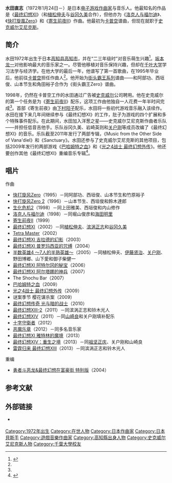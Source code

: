 {{NoteTA
| G1=Games
| G2=Square Enix
}}
{{Infobox musical artist
| name = 水田直志
| image =
| caption =
| background = non_vocal_instrumentalist
| birth_date = {{birth date and age|mf=yes|1972|1|24}}
| birth_place =日本[[高知县|高知县]]
| instrument = [[低音吉他|低音吉他]]
| genre = [[摇滚音乐|作曲家]]、音乐家
| years_active = 1995年–
| label = [[DigiCube|DigiCube]]<br />[[史克威尔艾尼克斯|史克威尔艾尼克斯]]
| associated_acts = 洋葱之星
}}
{{Japanese|japanese=水田 直志|romaji=Mizuta Naoshi}}

'''水田直志'''（1972年1月24日－）是日本[[电子游戏音乐|电子游戏作曲家]]与音乐人。他最知名的作品是《[[最终幻想XI|最终幻想XI]]》（和[[植松伸夫|植松伸夫]]与[[谷冈久美|谷冈久美]]合作），但他亦为《[[洛克人与福尔迪|洛克人与福尔迪]]》、《[[快打旋風ZERO系列|快打旋風Zero]]》和《[[寄生前夜II|寄生前夜II]]》作曲。他最初为[[卡普空|卡普空]]谱曲，但现在就职于[[史克威尔艾尼克斯|史克威尔艾尼克斯]]。

== 简介 ==

水田1972年出生于日本[[高知县|高知县]][[高知市|高知市]]，并在“二三年级时”对音乐萌生兴趣<ref name="rocketbaby">{{cite web|year=2000 |title=RocketBaby's interview w/Naoshi Mizuta |url=http://www.rocketbaby.net/interviews_mizuta_1.html |work=RocketBaby.net |accessdate=2009-04-14 |deadurl=yes |archiveurl=https://web.archive.org/web/20010830195032/http://www.rocketbaby.net/interviews_mizuta_1.html |archivedate=2001-08-30 }}</ref>。[[坂本龙一|坂本龙一]]对他影响最大的音乐家之一。尽管他移植对音乐保持兴趣，但却在[[千叶大学|千叶大学]]学习法学与经济学。在他大学的最后一年，他谱写了第一首歌曲，在1995年毕业后，他前往[[卡普空|卡普空]]担任作曲人<ref name="rocketbaby" />。他开始为[[快打旋風系列|街头霸王系列]]谱曲——和阿部功、西垣俊、山本节生和角田裕子合作为《街头霸王Zero》谱曲。

1998年，仍然在卡普空工作的水田通过广告被[[史克威尔|史克威尔]]公司聘用。他在史克威尔的第一个任务是为《[[寄生前夜II|寄生前夜II]]》配乐，这项工作由他独自一人花费一年半时间完成<ref name="rocketbaby" />。首部《寄生前夜》由[[下村阳子|下村阳子]]配乐，水田将一些初代游戏音乐融入该续作。水田在接下来几年间继续参与《最终幻想XI》的工作，肚子为游戏的四个扩展和多个特殊事件配乐。在此期间，水田加入洋葱之星——史克威尔艾尼克斯作曲者乐队——并担任低音吉他手。乐队谷冈久美、岩崎英则和[[关户刚|关户刚]]等成员改编了《最终幻想XI》的音乐。乐队截至2011年发行了两部专辑，《Music from the Other Side of Vana'diel》和《Sanctuary》。水田还参与了史克威尔艾尼克斯的其他项目，包括2009年发行的两部游戏《[[巴哈姆特之血|巴哈姆特之血]]》和《[[光之4战士_最终幻想外传|光之4战士 最终幻想外传]]》。他还要创作其他《最终幻想XI》重编音乐专辑<ref name="OSVint">{{cite web |last=Napolitano |first=Jayson |title=Square Enix Composer Series: Naoshi Mizuta Talks FFXI and Parasite Eve |url=http://www.originalsoundversion.com/square-enix-composer-series-naoshi-mizuta-talks-final-fantasy-and-parasite-eve/ |publisher=Original Sound Version |accessdate=2011-04-13 |date=2011-04-12 |archive-url=https://www.webcitation.org/6ALrl6U5Z?url=http://www.originalsoundversion.com/square-enix-composer-series-naoshi-mizuta-talks-final-fantasy-and-parasite-eve/ |archive-date=2012-09-01 |dead-url=yes }}</ref>。

== 唱片 ==

; 作曲
* [[快打旋风Zero|快打旋风Zero]]（1995）－同阿部功、西垣俊、山本节生和竹原裕子
* [[快打旋风Zero_2|快打旋风Zero 2]]（1996）－山本节生、西垣俊和鈴木達郎
* [[生化危机2|生化危机2]]（1998）－同上田雅美、西垣俊和内山修作
* [[洛克人与福尔迪|洛克人与福尔迪]]（1998）－同堀山俊彦和[[海田明里|海田明里]]
* [[寄生前夜II|寄生前夜II]]（1999）
* [[最终幻想XI|最终幻想XI]]（2002）－同[[植松伸夫|植松伸夫]]、[[滨涡正志|滨涡正志]]和[[谷冈久美|谷冈久美]]
* [[Tetra_Master|Tetra Master]]（2002）
* [[最终幻想XI|最终幻想XI 吉拉德的幻影]]（2003）
* [[最终幻想XI|最终幻想XI 普罗玛西亚的咒缚]]（2004）
* [[半数英雄|半数英雄4 ～7人的半熟英雄～]]（2005）－同植松伸夫、[[伊藤贤治|伊藤贤治]]、[[关户刚|关户刚]]、 野田博郷、山下愛和御子柴健一
* [[最终幻想XI|最终幻想XI 阿特尔冈的秘宝]]（2006）
* [[最终幻想XI|最终幻想XI 阿尔塔娜的神兵]]（2007）
* The Shochu Bar（2007）
* [[巴哈姆特之血|巴哈姆特之血]]（2009）
* [[光之4战士_最终幻想外传|光之4战士 最终幻想外传]]（2009）
* 谜案季节 樱花谋杀案（2009）
* [[最终幻想传奇_光与暗的战士|最终幻想传奇 光与暗的战士]]（2010）
* [[最终幻想XIII-2|最终幻想XIII-2]]（2011）－同滨涡正志和铃木光人
* [[最终幻想XIV|最终幻想XIV]]（2011）－同[[山崎良|山崎良]]和关户刚填补配乐
* [[十字守衛者|十字守衛者]]（2012）
* [[恶魔乐章|恶魔乐章]]（2012）－同多名音乐家
* [[最终幻想XI|最终幻想XI 雅特林的魔境]]（2013）
* [[最终幻想XIV：重生之境|最终幻想XIV：重生之境]]（2013）－同[[祖坚正庆|祖坚正庆]]、关户刚和山崎良
* [[雷霆归来_最终幻想XIII|雷霆归来 最终幻想XIII]]（2013）－同滨涡正志和铃木光人

; 重编
* [[富豪街系列|勇者斗恶龙&最终幻想在富豪街 特别版]]（2004）

== 参考文献 ==
{{Reflist}}

== 外部链接 ==

* {{Official website|http://www.square-enix.co.jp/music/sem/page/cm/profile/mizuta/index.html}} {{ja icon}}

{{Authority control}}
{{DEFAULTSORT:Mizuta Naoshi}}
[[Category:1972年出生|Category:1972年出生]]
[[Category:在世人物|Category:在世人物]]
[[Category:日本作曲家|Category:日本作曲家]]
[[Category:日本貝斯手|Category:日本貝斯手]]
[[Category:遊戲音樂作曲家|Category:遊戲音樂作曲家]]
[[Category:高知縣出身人物|Category:高知縣出身人物]]
[[Category:史克威尔艾尼克斯人物|Category:史克威尔艾尼克斯人物]]
[[Category:千葉大學校友|Category:千葉大學校友]]